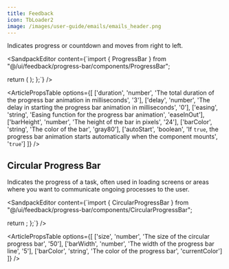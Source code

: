 ```yaml
---
title: Feedback
icon: TbLoader2
image: /images/user-guide/emails/emails_header.png
---
```


Indicates progress or countdown and moves from right to left. 

<ArticleTabs label1="Usage" label2="Props">

<ArticleTab>

<SandpackEditor content={`import { ProgressBar } from "@/ui/feedback/progress-bar/components/ProgressBar";

  return (
    <ProgressBar
      duration={6000}
      delay={0}
      easing="easeInOut"
      barHeight={10}
      barColor="#4bb543"
      autoStart={true}
    />
  );
};`} />

</ArticleTab>

<ArticleTab>

<ArticlePropsTable options={[
  ['duration', 'number', 'The total duration of the progress bar animation in milliseconds', '3'],
  ['delay', 'number', 'The delay in starting the progress bar animation in milliseconds', '0'],
  ['easing', 'string', 'Easing function for the progress bar animation', 'easeInOut'],
  ['barHeight', 'number', 'The height of the bar in pixels', '24'],
  ['barColor', 'string', 'The color of the bar', 'gray80'],
  ['autoStart', 'boolean', 'If `true`, the progress bar animation starts automatically when the component mounts', '`true`']
]} />

</ArticleTab>
</ArticleTabs>


## Circular Progress Bar

Indicates the progress of a task, often used in loading screens or areas where you want to communicate ongoing processes to the user. 

<ArticleTabs label1="Usage" label2="Props">

<ArticleTab>

<SandpackEditor content={`import { CircularProgressBar } from "@/ui/feedback/progress-bar/components/CircularProgressBar";

  return <CircularProgressBar size={80} barWidth={6} barColor="green" />;
};`} />

</ArticleTab>

<ArticleTab>

<ArticlePropsTable options={[
  ['size', 'number', 'The size of the circular progress bar', '50'],
  ['barWidth', 'number', 'The width of the progress bar line', '5'],
  ['barColor', 'string', 'The color of the progress bar', 'currentColor']
]} />

</ArticleTab>

</ArticleTabs>